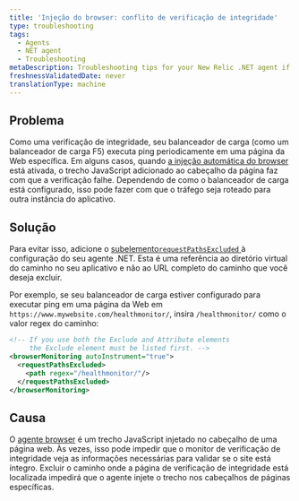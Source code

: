 ```yaml
---
title: 'Injeção do browser: conflito de verificação de integridade'
type: troubleshooting
tags:
  - Agents
  - NET agent
  - Troubleshooting
metaDescription: Troubleshooting tips for your New Relic .NET agent if your webpage health check is failing.
freshnessValidatedDate: never
translationType: machine
---
```


## Problema

Como uma verificação de integridade, seu balanceador de carga (como um balanceador de carga F5) executa ping periodicamente em uma página da Web específica. Em alguns casos, quando [a injeção automática do browser](/docs/agents/net-agent/additional-installation/new-relic-browser-net-agent) está ativada, o trecho JavaScript [<InlinePopover type="browser"/>](/docs/browser/new-relic-browser/getting-started/introduction-new-relic-browser)adicionado ao cabeçalho da página faz com que a verificação falhe. Dependendo de como o balanceador de carga está configurado, isso pode fazer com que o tráfego seja roteado para outra instância do aplicativo.

## Solução

Para evitar isso, adicione o [subelemento`requestPathsExcluded` ](/docs/agents/net-agent/configuration/net-agent-configuration#browser-path-exclusion)à configuração do seu agente .NET. Esta é uma referência ao diretório virtual do caminho no seu aplicativo e não ao URL completo do caminho que você deseja excluir.

Por exemplo, se seu balanceador de carga estiver configurado para executar ping em uma página da Web em `https://www.mywebsite.com/healthmonitor/`, insira `/healthmonitor/` como o valor regex do caminho:

```xml
<!-- If you use both the Exclude and Attribute elements
     the Exclude element must be listed first. -->
<browserMonitoring autoInstrument="true">
  <requestPathsExcluded>
    <path regex="/healthmonitor/"/>
  </requestPathsExcluded>
</browserMonitoring>
```

## Causa

O [agente browser](/docs/browser/new-relic-browser/installation/install-new-relic-browser-agent) é um trecho JavaScript injetado no cabeçalho de uma página web. Às vezes, isso pode impedir que o monitor de verificação de integridade veja as informações necessárias para validar se o site está íntegro. Excluir o caminho onde a página de verificação de integridade está localizada impedirá que o agente injete o trecho nos cabeçalhos de páginas específicas.
